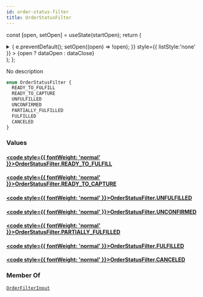 ```yaml
---
id: order-status-filter
title: OrderStatusFilter
---
```






const [open, setOpen] = useState(startOpen);
return (
<details {...(open ? { open: true } : {})} className="details" style={{ border:'none', boxShadow:'none', background:'var(--ifm-background-color)' }}>
<summary
onClick={(e) => {
e.preventDefault();
setOpen((open) => !open);
}}
style={{ listStyle:'none' }} >
{open ? dataOpen : dataClose}
</summary>
{open && children}
</details>
);
};

No description

```graphql
enum OrderStatusFilter {
  READY_TO_FULFILL
  READY_TO_CAPTURE
  UNFULFILLED
  UNCONFIRMED
  PARTIALLY_FULFILLED
  FULFILLED
  CANCELED
}
```

### Values

#### [<code style={{ fontWeight: 'normal' }}>OrderStatusFilter.<b>READY_TO_FULFILL</b></code>](#)

#### [<code style={{ fontWeight: 'normal' }}>OrderStatusFilter.<b>READY_TO_CAPTURE</b></code>](#)

#### [<code style={{ fontWeight: 'normal' }}>OrderStatusFilter.<b>UNFULFILLED</b></code>](#)

#### [<code style={{ fontWeight: 'normal' }}>OrderStatusFilter.<b>UNCONFIRMED</b></code>](#)

#### [<code style={{ fontWeight: 'normal' }}>OrderStatusFilter.<b>PARTIALLY_FULFILLED</b></code>](#)

#### [<code style={{ fontWeight: 'normal' }}>OrderStatusFilter.<b>FULFILLED</b></code>](#)

#### [<code style={{ fontWeight: 'normal' }}>OrderStatusFilter.<b>CANCELED</b></code>](#)

### Member Of

[`OrderFilterInput`](../../../api-reference/orders/inputs/order-filter-input.mdx) <Badge class="badge badge--secondary" text="input"/>
